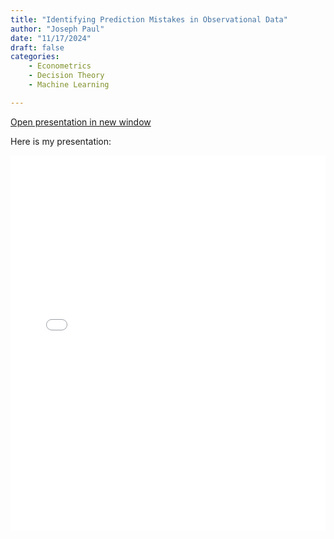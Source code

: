 ```yaml
---
title: "Identifying Prediction Mistakes in Observational Data"
author: "Joseph Paul"
date: "11/17/2024"
draft: false
categories: 
    - Econometrics
    - Decision Theory
    - Machine Learning

---
```


[Open presentation in new window](files/test_html_pres.html){target="_blank"}

Here is my presentation:

<iframe src="files/test_html_pres.html" width="100%" height="600px" frameborder="0"></iframe>